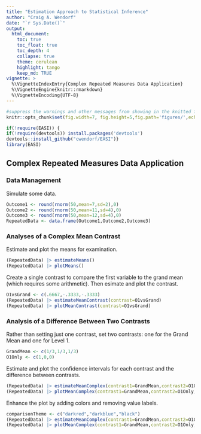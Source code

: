 ```yaml
---
title: "Estimation Approach to Statistical Inference"
author: "Craig A. Wendorf"
date: "`r Sys.Date()`"
output:
  html_document:
    toc: true
    toc_float: true
    toc_depth: 4
    collapse: true
    theme: cerulean
    highlight: tango
    keep_md: TRUE
vignette: >
  %\VignetteIndexEntry{Complex Repeated Measures Data Application}
  %\VignetteEngine{knitr::rmarkdown}
  %\VignetteEncoding{UTF-8}
---
```


```r
#suppress the warnings and other messages from showing in the knitted file.
knitr::opts_chunk$set(fig.width=7, fig.height=5,fig.path='figures/',echo=TRUE,warning=FALSE,message=FALSE)
```

```r
if(!require(EASI)) {
if(!require(devtools)) install.packages('devtools')
devtools::install_github("cwendorf/EASI")}
library(EASI)
```

## Complex Repeated Measures Data Application

### Data Management

Simulate some data.
```r
Outcome1 <- round(rnorm(50,mean=7,sd=2),0)
Outcome2 <- round(rnorm(50,mean=11,sd=4),0)
Outcome3 <- round(rnorm(50,mean=12,sd=4),0)
RepeatedData <- data.frame(Outcome1,Outcome2,Outcome3)
```

### Analyses of a Complex Mean Contrast

Estimate and plot the means for examination.
```r
(RepeatedData) |> estimateMeans()
(RepeatedData) |> plotMeans()
```

Create a single contrast to compare the first variable to the grand mean (which requires some arithmetic). Then esimate and plot the contrast.
```r
O1vsGrand <- c(.6667,-.3333,-.3333)
(RepeatedData) |> estimateMeanContrast(contrast=O1vsGrand)
(RepeatedData) |> plotMeanContrast(contrast=O1vsGrand)
```

### Analysis of a Difference Between Two Contrasts

Rather than setting just one contrast, set two contrasts: one for the Grand Mean and one for Level 1.
```r
GrandMean <- c(1/3,1/3,1/3)
O1Only <- c(1,0,0)
```

Estimate and plot the confidence intervals for each contrast and the difference between contrasts.
```r
(RepeatedData) |> estimateMeanComplex(contrast1=GrandMean,contrast2=O1Only,labels=c("GrandMean","O1Only"))
(RepeatedData) |> plotMeanComplex(contrast1=GrandMean,contrast2=O1Only,labels=c("GrandMean","O1Only"))
```

Enhance the plot by adding colors and removing value labels.
```r
comparisonTheme <- c("darkred","darkblue","black")
(RepeatedData) |> estimateMeanComplex(contrast1=GrandMean,contrast2=O1Only,labels=c("GrandMean","O1Only"))
(RepeatedData) |> plotMeanComplex(contrast1=GrandMean,contrast2=O1Only,labels=c("GrandMean","O1Only"),values=FALSE,col=comparisonTheme)
```
